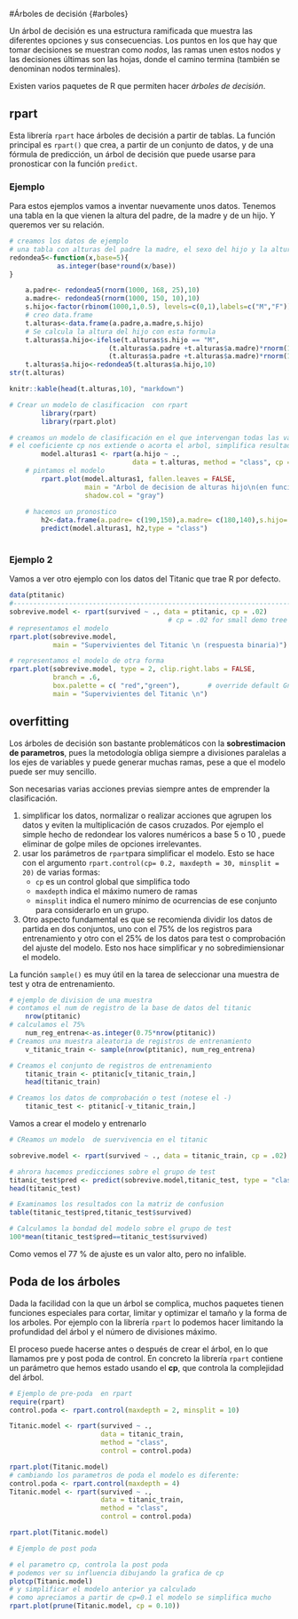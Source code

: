 #Árboles de decisión {#arboles}

Un árbol de decisión es una estructura ramificada que muestra las diferentes opciones y sus consecuencias. Los puntos en los que hay que tomar decisiones se muestran como *nodos*, las ramas unen estos nodos y las decisiones últimas son las hojas, donde el camino termina (también se denominan nodos terminales).

Existen varios paquetes de R que permiten hacer *árboles de decisión*.

## rpart
Esta librería `rpart` hace árboles de decisión a partir de tablas. La función principal es `rpart()` que crea, a partir de un conjunto de datos, y de una fórmula de predicción, un árbol de decisión que puede usarse para pronosticar con la función `predict`.


### Ejemplo
Para estos ejemplos vamos a inventar nuevamente unos datos. Tenemos una tabla en la que vienen la altura del padre, de la madre y de un hijo. Y queremos ver su relación.

```{r}

# creamos los datos de ejemplo
# una tabla con alturas del padre la madre, el sexo del hijo y la altura
redondea5<-function(x,base=5){
            as.integer(base*round(x/base))
}

    a.padre<- redondea5(rnorm(1000, 168, 25),10)
    a.madre<- redondea5(rnorm(1000, 150, 10),10)
    s.hijo<-factor(rbinom(1000,1,0.5), levels=c(0,1),labels=c("M","F"))
    # creo data.frame
    t.alturas<-data.frame(a.padre,a.madre,s.hijo)
    # Se calcula la altura del hijo con esta formula
    t.alturas$a.hijo<-ifelse(t.alturas$s.hijo == "M",
                         (t.alturas$a.padre +t.alturas$a.madre)*rnorm(1,1,0.07)/2,
                         (t.alturas$a.padre +t.alturas$a.madre)*rnorm(1,1,0.05)/2)
    t.alturas$a.hijo<-redondea5(t.alturas$a.hijo,10)
str(t.alturas) 

knitr::kable(head(t.alturas,10), "markdown")

# Crear un modelo de clasificacion  con rpart
        library(rpart)
        library(rpart.plot)

# creamos un modelo de clasificación en el que intervengan todas las variables
# el coeficiente cp nos extiende o acorta el arbol, simplifica resultados
        model.alturas1 <- rpart(a.hijo ~ .,
                               data = t.alturas, method = "class", cp = .02)
    # pintamos el modelo    
        rpart.plot(model.alturas1, fallen.leaves = FALSE,
                   main = "Arbol de decision de alturas hijo\n(en funcion altura padres)\n",
                   shadow.col = "gray")
        
    # hacemos un pronostico
        h2<-data.frame(a.padre= c(190,150),a.madre= c(180,140),s.hijo= c("M","M"))
        predict(model.alturas1, h2,type = "class")      
        
```

### Ejemplo 2
Vamos a ver otro ejemplo con los datos del Titanic que trae R por defecto.

```{r}
data(ptitanic)
#---------------------------------------------------------------------------
sobrevive.model <- rpart(survived ~ ., data = ptitanic, cp = .02)
                                        # cp = .02 for small demo tree
# representamos el modelo
rpart.plot(sobrevive.model,
           main = "Supervivientes del Titanic \n (respuesta binaria)")

# representamos el modelo de otra forma
rpart.plot(sobrevive.model, type = 2, clip.right.labs = FALSE,
           branch = .6,
           box.palette = c( "red","green"),       # override default GnBu palette
           main = "Supervivientes del Titanic \n")
```

## overfitting
Los árboles de decisión son bastante problemáticos con la **sobrestimacion de parametros**, pues la metodología obliga siempre a divisiones paralelas a los ejes de variables y puede generar muchas ramas, pese a que el modelo puede ser muy sencillo.

Son necesarias varias acciones previas siempre antes de emprender la clasificación.

 1. simplificar los datos, normalizar o realizar acciones que agrupen los datos y eviten la multiplicación de casos cruzados. Por ejemplo el simple hecho de redondear los valores numéricos a base 5 o 10 , puede eliminar de golpe miles de opciones irrelevantes.
 2. usar los parámetros de `rpart`para simplificar el modelo. Esto se hace con el argumento `rpart.control(cp= 0.2, maxdepth = 30, minsplit = 20)` de varias formas:
    * `cp` es un control global que simplifica todo
    * `maxdepth` indica el máximo numero de ramas 
    * `minsplit` indica el numero mínimo de ocurrencias de ese conjunto para considerarlo en un grupo.
 3. Otro aspecto fundamental es que se recomienda dividir los datos de partida en dos conjuntos, uno con el 75% de los registros para entrenamiento y otro con el 25% de los datos para test o comprobación del ajuste del modelo. Esto nos hace simplificar y no sobredimiensionar el modelo.
 

La función `sample()` es muy útil en la tarea de seleccionar una muestra de test y otra de entrenamiento.

```{r}
# ejemplo de division de una muestra
# contamos el num de registro de la base de datos del titanic
    nrow(ptitanic)
# calculamos el 75%
    num_reg_entrena<-as.integer(0.75*nrow(ptitanic))
# Creamos una muestra aleatoria de registros de entrenamiento
    v_titanic_train <- sample(nrow(ptitanic), num_reg_entrena)

# Creamos el conjunto de registros de entrenamiento 
    titanic_train <- ptitanic[v_titanic_train,]
    head(titanic_train)

# Creamos los datos de comprobación o test (notese el -)
    titanic_test <- ptitanic[-v_titanic_train,]

```

Vamos a crear el modelo y entrenarlo
```{r}
# CReamos un modelo  de suervivencia en el titanic

sobrevive.model <- rpart(survived ~ ., data = titanic_train, cp = .02)

# ahrora hacemos predicciones sobre el grupo de test
titanic_test$pred <- predict(sobrevive.model,titanic_test, type = "class")
head(titanic_test)

# Examinamos los resultados con la matriz de confusion
table(titanic_test$pred,titanic_test$survived)

# Calculamos la bondad del modelo sobre el grupo de test
100*mean(titanic_test$pred==titanic_test$survived)

```
Como vemos el 77 % de ajuste es un valor alto, pero no infalible.


## Poda de los árboles
Dada la facilidad con la que un árbol se complica, muchos paquetes tienen funciones especiales para cortar, limitar y optimizar el tamaño y la forma de los arboles.
Por ejemplo con la librería `rpart` lo podemos hacer limitando la profundidad del árbol y el número de divisiones máximo.

El proceso puede hacerse antes o después de crear el árbol, en lo que llamamos pre y post poda de control. En concreto la librería `rpart` contiene un parámetro que hemos estado usando el **cp**, que controla la complejidad del árbol.

```{r eval=FALSE}
# Ejemplo de pre-poda  en rpart
require(rpart)
control.poda <- rpart.control(maxdepth = 2, minsplit = 10)

Titanic.model <- rpart(survived ~ .,
                       data = titanic_train,
                       method = "class",
                       control = control.poda)

rpart.plot(Titanic.model)
# cambiando los parametros de poda el modelo es diferente:
control.poda <- rpart.control(maxdepth = 4)
Titanic.model <- rpart(survived ~ .,
                       data = titanic_train,
                       method = "class",
                       control = control.poda)

rpart.plot(Titanic.model)

# Ejemplo de post poda

# el parametro cp, controla la post poda
# podemos ver su influencia dibujando la grafica de cp
plotcp(Titanic.model)
# y simplificar el modelo anterior ya calculado
# como apreciamos a partir de cp=0.1 el modelo se simplifica mucho
rpart.plot(prune(Titanic.model, cp = 0.10))
 
```
